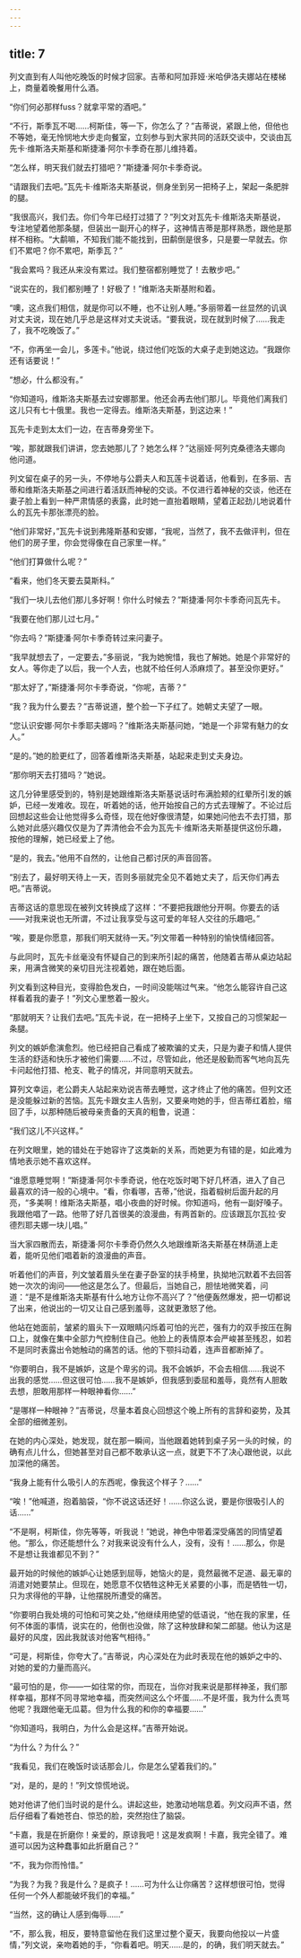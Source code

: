 ```yaml
---
---
---
```

title: 7
---




列文直到有人叫他吃晚饭的时候才回家。吉蒂和阿加菲娅·米哈伊洛夫娜站在楼梯上，商量着晚餐用什么酒。

“你们何必那样fuss？就拿平常的酒吧。”

“不行，斯季瓦不喝……柯斯佳，等一下，你怎么了？”吉蒂说，紧跟上他，但他也不等她，毫无怜悯地大步走向餐室，立刻参与到大家共同的活跃交谈中，交谈由瓦先卡·维斯洛夫斯基和斯捷潘·阿尔卡季奇在那儿维持着。

“怎么样，明天我们就去打猎吧？”斯捷潘·阿尔卡季奇说。

“请跟我们去吧。”瓦先卡·维斯洛夫斯基说，侧身坐到另一把椅子上，架起一条肥胖的腿。

“我很高兴，我们去。你们今年已经打过猎了？”列文对瓦先卡·维斯洛夫斯基说，专注地望着他那条腿，但装出一副开心的样子，这神情吉蒂是那样熟悉，跟他是那样不相称。“大鹬嘛，不知我们能不能找到，田鹬倒是很多，只是要一早就去。你们不累吧？你不累吧，斯季瓦？”

“我会累吗？我还从来没有累过。我们整宿都别睡觉了！去散步吧。”

“说实在的，我们都别睡了！好极了！”维斯洛夫斯基附和着。

“噢，这点我们相信，就是你可以不睡，也不让别人睡。”多丽带着一丝显然的讥讽对丈夫说，现在她几乎总是这样对丈夫说话。“要我说，现在就到时候了……我走了，我不吃晚饭了。”

“不，你再坐一会儿，多莲卡。”他说，绕过他们吃饭的大桌子走到她这边。“我跟你还有话要说！”

“想必，什么都没有。”

“你知道吗，维斯洛夫斯基去过安娜那里。他还会再去他们那儿。毕竟他们离我们这儿只有七十俄里。我也一定得去。维斯洛夫斯基，到这边来！”

瓦先卡走到太太们一边，在吉蒂身旁坐下。

“唉，那就跟我们讲讲，您去她那儿了？她怎么样？”达丽娅·阿列克桑德洛夫娜向他问道。

列文留在桌子的另一头，不停地与公爵夫人和瓦莲卡说着话，他看到，在多丽、吉蒂和维斯洛夫斯基之间进行着活跃而神秘的交谈。不仅进行着神秘的交谈，他还在妻子脸上看到一种严肃情感的表露，此时她一直抬着眼睛，望着正起劲儿地说着什么的瓦先卡那张漂亮的脸。

“他们非常好，”瓦先卡说到弗隆斯基和安娜，“我呢，当然了，我不去做评判，但在他们的房子里，你会觉得像在自己家里一样。”

“他们打算做什么呢？”

“看来，他们冬天要去莫斯科。”

“我们一块儿去他们那儿多好啊！你什么时候去？”斯捷潘·阿尔卡季奇问瓦先卡。

“我要在他们那儿过七月。”

“你去吗？”斯捷潘·阿尔卡季奇转过来问妻子。

“我早就想去了，一定要去，”多丽说，“我为她惋惜，我也了解她。她是个非常好的女人。等你走了以后，我一个人去，也就不给任何人添麻烦了。甚至没你更好。”

“那太好了，”斯捷潘·阿尔卡季奇说，“你呢，吉蒂？”

“我？我为什么要去？”吉蒂说道，整个脸一下子红了。她朝丈夫望了一眼。

“您认识安娜·阿尔卡季耶夫娜吗？”维斯洛夫斯基问她，“她是一个非常有魅力的女人。”

“是的。”她的脸更红了，回答着维斯洛夫斯基，站起来走到丈夫身边。

“那你明天去打猎吗？”她说。

这几分钟里感受到的，特别是她跟维斯洛夫斯基说话时布满脸颊的红晕所引发的嫉妒，已经一发难收。现在，听着她的话，他开始按自己的方式去理解了。不论过后回想起这些会让他觉得多么奇怪，现在他好像很清楚，如果她问他去不去打猎，那么她对此感兴趣仅仅是为了弄清他会不会为瓦先卡·维斯洛夫斯基提供这份乐趣，按他的理解，她已经爱上了他。

“是的，我去。”他用不自然的，让他自己都讨厌的声音回答。

“别去了，最好明天待上一天，否则多丽就完全见不着她丈夫了，后天你们再去吧。”吉蒂说。

吉蒂这话的意思现在被列文转换成了这样：“不要把我跟他分开啊。你要去的话——对我来说也无所谓，不过让我享受与这可爱的年轻人交往的乐趣吧。”

“唉，要是你愿意，那我们明天就待一天。”列文带着一种特别的愉快情绪回答。

与此同时，瓦先卡丝毫没有怀疑自己的到来所引起的痛苦，他随着吉蒂从桌边站起来，用满含微笑的亲切目光注视着她，跟在她后面。

列文看到这种目光，变得脸色发白，一时间没能喘过气来。“他怎么能容许自己这样看着我的妻子！”列文心里憋着一股火。

“那就明天？让我们去吧。”瓦先卡说，在一把椅子上坐下，又按自己的习惯架起一条腿。

列文的嫉妒愈演愈烈。他已经把自己看成了被欺骗的丈夫，只是为妻子和情人提供生活的舒适和快乐才被他们需要……不过，尽管如此，他还是殷勤而客气地向瓦先卡问起他打猎、枪支、靴子的情况，并同意明天就去。

算列文幸运，老公爵夫人站起来劝说吉蒂去睡觉，这才终止了他的痛苦。但列文还是没能躲过新的苦恼。瓦先卡跟女主人告别，又要亲吻她的手，但吉蒂红着脸，缩回了手，以那种随后被母亲责备的天真的粗鲁，说道：

“我们这儿不兴这样。”

在列文眼里，她的错处在于她容许了这类新的关系，而她更为有错的是，如此难为情地表示她不喜欢这样。

“谁愿意睡觉啊！”斯捷潘·阿尔卡季奇说，他在吃饭时喝下好几杯酒，进入了自己最喜欢的诗一般的心境中。“看，你看哪，吉蒂，”他说，指着椴树后面升起的月亮，“多美啊！维斯洛夫斯基，唱小夜曲的好时候。你知道吗，他有一副好嗓子。我跟他唱了一路。他带了好几首很美的浪漫曲，有两首新的。应该跟瓦尔瓦拉·安德烈耶夫娜一块儿唱。”

当大家四散而去，斯捷潘·阿尔卡季奇仍然久久地跟维斯洛夫斯基在林荫道上走着，能听见他们唱着新的浪漫曲的声音。

听着他们的声音，列文皱着眉头坐在妻子卧室的扶手椅里，执拗地沉默着不去回答她一次次的询问——他这是怎么了。但最后，当她自己，胆怯地微笑着，问道：“是不是维斯洛夫斯基有什么地方让你不高兴了？”他便轰然爆发，把一切都说了出来，他说出的一切又让自己感到羞辱，这就更激怒了他。

他站在她面前，皱紧的眉头下一双眼睛闪烁着可怕的光芒，强有力的双手按压在胸口上，就像在集中全部力气控制住自己。他脸上的表情原本会严峻甚至残忍，如若不是同时表露出令她触动的痛苦的话。他的下颚抖动着，连声音都断掉了。

“你要明白，我不是嫉妒，这是个卑劣的词。我不会嫉妒，不会去相信……我说不出我的感觉……但这很可怕……我不是嫉妒，但我感到委屈和羞辱，竟然有人胆敢去想，胆敢用那样一种眼神看你……”

“是哪样一种眼神？”吉蒂说，尽量本着良心回想这个晚上所有的言辞和姿势，及其全部的细微差别。

在她的内心深处，她发现，就在那一瞬间，当他跟着她转到桌子另一头的时候，的确有点儿什么，但她甚至对自己都不敢承认这一点，就更下不了决心跟他说，以此加深他的痛苦。

“我身上能有什么吸引人的东西呢，像我这个样子？……”

“唉！”他喊道，抱着脑袋，“你不说这话还好！……你这么说，要是你很吸引人的话……”

“不是啊，柯斯佳，你先等等，听我说！”她说，神色中带着深受痛苦的同情望着他。“那么，你还能想什么？对我来说没有什么人，没有，没有！……那么，你是不是想让我谁都见不到？”

最开始的时候他的嫉妒心让她感到屈辱，她恼火的是，竟然最微不足道、最无辜的消遣对她要禁止。但现在，她愿意不仅牺牲这种无关紧要的小事，而是牺牲一切，只为求得他的平静，让他摆脱所遭受的痛苦。

“你要明白我处境的可怕和可笑之处，”他继续用绝望的低语说，“他在我的家里，任何不体面的事情，说实在的，他倒也没做，除了这种放肆和架二郎腿。他认为这是最好的风度，因此我就该对他客气相待。”

“可是，柯斯佳，你夸大了。”吉蒂说，内心深处在为此时表现在他的嫉妒之中的、对她的爱的力量而高兴。

“最可怕的是，你——一如往常的你，而现在，当你对我来说是那样神圣，我们那样幸福，那样不同寻常地幸福，而突然间这么个坏蛋……不是坏蛋，我为什么责骂他呢？我跟他毫无瓜葛。但为什么我的和你的幸福要……”

“你知道吗，我明白，为什么会是这样。”吉蒂开始说。

“为什么？为什么？”

“我看见，我们在晚饭时谈话那会儿，你是怎么望着我们的。”

“对，是的，是的！”列文惊慌地说。

她对他讲了他们当时说的是什么。讲起这些，她激动地喘息着。列文闷声不语，然后仔细看了看她苍白、惊恐的脸，突然抱住了脑袋。

“卡嘉，我是在折磨你！亲爱的，原谅我吧！这是发疯啊！卡嘉，我完全错了。难道可以因为这种蠢事如此折磨自己？”

“不，我为你而怜惜。”

“为我？为我？我是什么？是疯子！……可为什么让你痛苦？这样想很可怕，觉得任何一个外人都能破坏我们的幸福。”

“当然，这的确让人感到侮辱……”

“不，那么我，相反，要特意留他在我们这里过整个夏天，我要向他投以一片盛情，”列文说，亲吻着她的手，“你看着吧。明天……是的，的确，我们明天就去。”